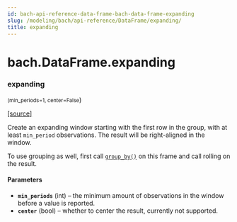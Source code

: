 ```yaml
---
id: bach-api-reference-data-frame-bach-data-frame-expanding
slug: /modeling/bach/api-reference/DataFrame/expanding/
title: expanding
---
```


# bach.DataFrame.expanding

<div className="method">

### <span className="name">expanding</span>

<small className="parameter-list">(<span className="parameter" id="min_periods">min_periods=1</span>, <span className="parameter" id="center">center=False</span></small>)


&#8203;<span className="view-source">[[source]](https://github.com/objectiv/objectiv-analytics/blob/main/bach/bach/dataframe.py)</span>

<div className="content">

Create an expanding window starting with the first row in the group, with at least `min_period`
observations. The result will be right-aligned in the window.

To use grouping as well, first call [`group_by()`](/modeling/bach/api-reference/DataFrame/bach.DataFrame.group_by.mdx) on this frame and call rolling on the result.


#### Parameters

* **`min_periods`** (int) – the minimum amount of observations in the window before a value is reported.
* **`center`** (bool) – whether to center the result, currently not supported.



</div>


</div>
